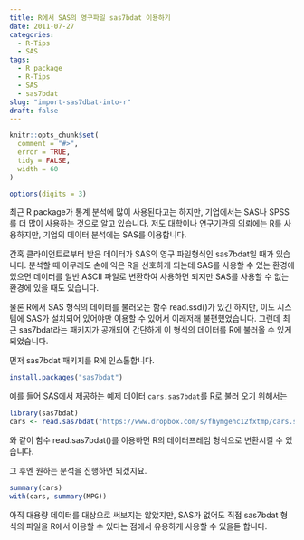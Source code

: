 ```yaml
---
title: R에서 SAS의 영구파일 sas7bdat 이용하기
date: 2011-07-27
categories:
  - R-Tips
  - SAS
tags:
  - R package
  - R-Tips
  - SAS
  - sas7bdat
slug: "import-sas7dbat-into-r"
draft: false
---
```

```r
knitr::opts_chunk$set(
  comment = "#>",
  error = TRUE,
  tidy = FALSE,
  width = 60
)

options(digits = 3)
```

최근 R package가 통계 분석에 많이 사용된다고는 하지만, 기업에서는 SAS나 SPSS를 더 많이 사용하는 것으로 알고 있습니다. 저도 대학이나 연구기관의 의뢰에는 R를 사용하지만, 기업의 데이터 분석에는 SAS를 이용합니다.

간혹 클라이언트로부터 받은 데이터가 SAS의 영구 파일형식인 sas7bdat일 때가 있습니다. 분석할 때 아무래도 손에 익은 R을 선호하게 되는데 SAS를 사용할 수 있는 환경에 있으면 데이터를 일반 ASCII 파일로 변환하여 사용하면 되지만 SAS를 사용할 수 없는 환경에 있을 때도 있습니다.

물론 R에서 SAS 형식의 데이터를 불러오는 함수 read.ssd()가 있긴 하지만, 이도 시스템에 SAS가 설치되어 있어야만 이용할 수 있어서 이래저래 불편했었습니다. 그런데 최근 sas7bdat라는 패키지가 공개되어 간단하게 이 형식의 데이터를 R에 불러올 수 있게 되었습니다.  
  
먼저 sas7bdat 패키지를 R에 인스톨합니다.

```r
install.packages("sas7bdat")
```
예를 들어 SAS에서 제공하는 예제 데이터 `cars.sas7bdat`를 R로 불러 오기 위해서는

```r
library(sas7bdat)
cars <- read.sas7bdat("https://www.dropbox.com/s/fhymgehc12fxtmp/cars.sas7bdat?dl=1")
```

와 같이 함수 read.sas7bdat()를 이용하면 R의 데이터프레임 형식으로 변환시킬 수 있습니다.

그 후엔 원하는 분석을 진행하면 되겠지요. 

```r
summary(cars)
with(cars, summary(MPG))
```

아직 대용량 데이터를 대상으로 써보지는 않았지만, SAS가 없어도 직접 sas7bdat 형식의 파일을 R에서 이용할 수 있다는 점에서 유용하게 사용할 수 있을듣 합니다.
